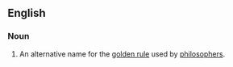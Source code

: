 ==English==
{{wikipedia}}

===Noun===
{{en-noun|ethics of reciprocity}}

# {{lb|en|ethics}} An alternative name for the [[golden rule]] used by [[philosophers]].